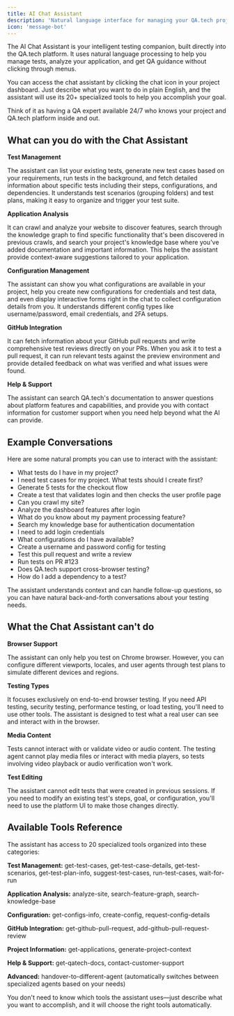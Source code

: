 ```yaml
---
title: AI Chat Assistant
description: 'Natural language interface for managing your QA.tech projects'
icon: 'message-bot'
---
```


The AI Chat Assistant is your intelligent testing companion, built directly into the QA.tech platform. It uses natural language processing to help you manage tests, analyze your application, and get QA guidance without clicking through menus.

You can access the chat assistant by clicking the chat icon in your project dashboard. Just describe what you want to do in plain English, and the assistant will use its 20+ specialized tools to help you accomplish your goal.

Think of it as having a QA expert available 24/7 who knows your project and QA.tech platform inside and out.

## What can you do with the Chat Assistant

**Test Management**

The assistant can list your existing tests, generate new test cases based on your requirements, run tests in the background, and fetch detailed information about specific tests including their steps, configurations, and dependencies. It understands test scenarios (grouping folders) and test plans, making it easy to organize and trigger your test suite.

**Application Analysis**

It can crawl and analyze your website to discover features, search through the knowledge graph to find specific functionality that's been discovered in previous crawls, and search your project's knowledge base where you've added documentation and important information. This helps the assistant provide context-aware suggestions tailored to your application.

**Configuration Management**

The assistant can show you what configurations are available in your project, help you create new configurations for credentials and test data, and even display interactive forms right in the chat to collect configuration details from you. It understands different config types like username/password, email credentials, and 2FA setups.

**GitHub Integration**

It can fetch information about your GitHub pull requests and write comprehensive test reviews directly on your PRs. When you ask it to test a pull request, it can run relevant tests against the preview environment and provide detailed feedback on what was verified and what issues were found.

**Help & Support**

The assistant can search QA.tech's documentation to answer questions about platform features and capabilities, and provide you with contact information for customer support when you need help beyond what the AI can provide.

## Example Conversations

Here are some natural prompts you can use to interact with the assistant:

- What tests do I have in my project?
- I need test cases for my project. What tests should I create first?
- Generate 5 tests for the checkout flow
- Create a test that validates login and then checks the user profile page
- Can you crawl my site?
- Analyze the dashboard features after login
- What do you know about my payment processing feature?
- Search my knowledge base for authentication documentation
- I need to add login credentials
- What configurations do I have available?
- Create a username and password config for testing
- Test this pull request and write a review
- Run tests on PR #123
- Does QA.tech support cross-browser testing?
- How do I add a dependency to a test?

The assistant understands context and can handle follow-up questions, so you can have natural back-and-forth conversations about your testing needs.

## What the Chat Assistant can't do

**Browser Support**

The assistant can only help you test on Chrome browser. However, you can configure different viewports, locales, and user agents through test plans to simulate different devices and regions.

**Testing Types**

It focuses exclusively on end-to-end browser testing. If you need API testing, security testing, performance testing, or load testing, you'll need to use other tools. The assistant is designed to test what a real user can see and interact with in the browser.

**Media Content**

Tests cannot interact with or validate video or audio content. The testing agent cannot play media files or interact with media players, so tests involving video playback or audio verification won't work.

**Test Editing**

The assistant cannot edit tests that were created in previous sessions. If you need to modify an existing test's steps, goal, or configuration, you'll need to use the platform UI to make those changes directly.

## Available Tools Reference

The assistant has access to 20 specialized tools organized into these categories:

**Test Management:** get-test-cases, get-test-case-details, get-test-scenarios, get-test-plan-info, suggest-test-cases, run-test-cases, wait-for-run

**Application Analysis:** analyze-site, search-feature-graph, search-knowledge-base

**Configuration:** get-configs-info, create-config, request-config-details

**GitHub Integration:** get-github-pull-request, add-github-pull-request-review

**Project Information:** get-applications, generate-project-context

**Help & Support:** get-qatech-docs, contact-customer-support

**Advanced:** handover-to-different-agent (automatically switches between specialized agents based on your needs)

You don't need to know which tools the assistant uses—just describe what you want to accomplish, and it will choose the right tools automatically.
